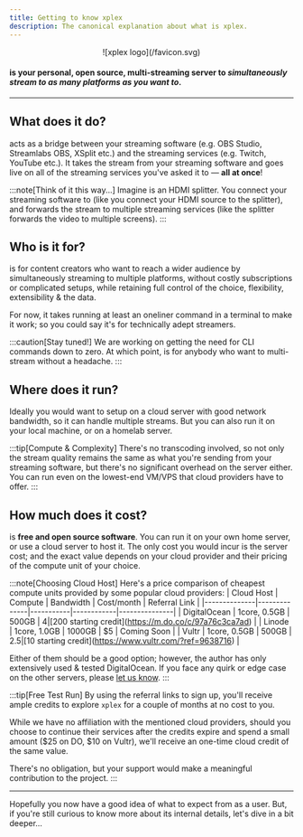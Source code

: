 ```yaml
---
title: Getting to know xplex
description: The canonical explanation about what is xplex.
---
```


<center>![xplex logo](/favicon.svg)</center>

#### <Xplex /> is your personal, open source, multi-streaming server to ***simultaneously stream to as many platforms as you want to***.

---

## What does it do?

<Xplex /> acts as a bridge between your streaming software (e.g. OBS Studio, Streamlabs OBS, XSplit etc.) and the streaming services (e.g. Twitch, YouTube etc.). It takes the stream from your streaming software and goes live on all of the streaming services you've asked it to &mdash; **all at once**!

:::note[Think of it this way...]
Imagine <Xplex /> is an HDMI splitter. You connect your streaming software to <Xplex /> (like you connect your HDMI source to the splitter), and <Xplex /> forwards the stream to multiple streaming services (like the splitter forwards the video to multiple screens).
:::

## Who is it for?

<Xplex /> is for content creators who want to reach a wider audience by simultaneously streaming to multiple platforms, without costly subscriptions or complicated setups, while retaining full control of the choice, flexibility, extensibility & the data.

For now, it takes running at least an oneliner command in a terminal to make it work; so you could say it's for technically adept streamers.

:::caution[Stay tuned!]
We are working on getting the need for CLI commands down to zero. At which point, <Xplex /> is for anybody who want to multi-stream without a headache.
:::

## Where does it run?

Ideally you would want to setup <Xplex /> on a cloud server with good network bandwidth, so it can handle multiple streams. But you can also run it on your local machine, or on a homelab server.

:::tip[Compute & Complexity]
There's no transcoding involved, so not only the stream quality remains the same as what you're sending from your streaming software, but there's no significant overhead on the server either. You can run <Xplex /> even on the lowest-end VM/VPS that cloud providers have to offer.
:::

## How much does it cost?

<Xplex /> is **free and open source software**. You can run it on your own home server, or use a cloud server to host it. The only cost you would incur is the server cost; and the exact value depends on your cloud provider and their pricing of the compute unit of your choice.

:::note[Choosing Cloud Host]
Here's a price comparison of cheapest compute units provided by some popular cloud providers:
| Cloud Host   | Compute      | Bandwidth | Cost/month | Referral Link |
|--------------|--------------|-----------|------------|---------------|
| DigitalOcean | 1core, 0.5GB | 500GB     | $4         | [$200 starting credit](https://m.do.co/c/97a76c3ca7ad)         |
| Linode       | 1core, 1.0GB | 1000GB    | $5         | Coming Soon                                                    |
| Vultr        | 1core, 0.5GB | 500GB     | $2.5       | [$10 starting credit](https://www.vultr.com/?ref=9638716)      |

Either of them should be a good option; however, the author has only extensively used & tested DigitalOcean. If you face any quirk or edge case on the other servers, please [let us know](https://github.com/debloper/xplex/issues/new).
:::

:::tip[Free Test Run]
By using the referral links to sign up, you'll receive ample credits to explore `xplex` for a couple of months at no cost to you.

While we have no affiliation with the mentioned cloud providers, should you choose to continue their services after the credits expire and spend a small amount ($25 on DO, $10 on Vultr), we'll receive an one-time cloud credit of the same value.

There's no obligation, but your support would make a meaningful contribution to the project.
:::

---

Hopefully you now have a good idea of what to expect from <Xplex /> as a user. But, if you're still curious to know more about its internal details, let's dive in a bit deeper...
